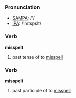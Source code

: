 === Pronunciation ===
*[[w:SAMPA|SAMPA]]: /'/
*[[w:IPA|IPA]]: /'mɪspεlt/

=== Verb ===

'''misspelt'''

# past tense of to [[misspell]]

=== Verb ===

'''misspelt'''

# past participle of to [[misspell]]